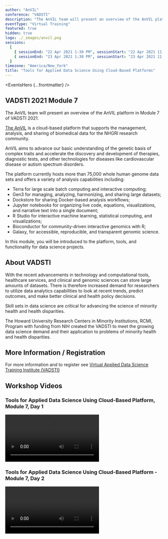 ```yaml
---
author: "AnVIL"
conference: "VADSTI"
description: "The AnVIL team will present an overview of the AnVIL platform in Module 7 of VADSTI 2021."
eventType: "Virtual Training"
featured: true
hidden: true
logo: ./_images/anvil.png
sessions:
  [
    { sessionEnd: "22 Apr 2021 1:30 PM", sessionStart: "22 Apr 2021 11:00 AM" },
    { sessionEnd: "23 Apr 2021 1:30 PM", sessionStart: "23 Apr 2021 11:00 AM" },
  ]
timezone: "America/New_York"
title: "Tools for Applied Data Science Using Cloud-Based Platforms"
---
```


<EventsHero {...frontmatter} />

## VADSTI 2021 Module 7

The AnVIL team will present an overview of the AnVIL platform in Module 7 of VADSTI 2021.

[The AnVIL](/) is a cloud-based platform that supports the management, analysis, and sharing of biomedical data for the NHGRI research community.

AnVIL aims to advance our basic understanding of the genetic basis of complex traits and accelerate the discovery and development of therapies, diagnostic tests, and other technologies for diseases like cardiovascular disease or autism spectrum disorders.

The platform currently hosts more than 75,000 whole human genome data sets and offers a variety of analysis capabilities including:

- Terra for large scale batch computing and interactive computing;
- Gen3 for managing, analyzing, harmonizing, and sharing large datasets;
- Dockstore for sharing Docker-based analysis workflows;
- Jupyter notebooks for organizing live code, equations, visualizations, and narrative text into a single document;
- R Studio for interactive machine learning, statistical computing, and visualizations;
- Bioconductor for community-driven interactive genomics with R;
- Galaxy, for accessible, reproducible, and transparent genomic science.

In this module, you will be introduced to the platform, tools, and functionality for data science projects.

## About VADSTI

With the recent advancements in technology and computational tools, healthcare services, and clinical and genomic sciences can store large amounts of datasets. There is therefore increased demand for researchers to utilize data analytics capabilities to look at recent trends, predict outcomes, and make better clinical and health policy decisions.

Skill sets in data science are critical for advancing the science of minority health and health disparities.

The Howard University Research Centers in Minority Institutions, RCMI, Program with funding from NIH created the VADSTI to meet the growing data science demand and their application to problems of minority health and health disparities.

## More Information / Registration

For more information and to register see [Virtual Applied Data Science Training Institute (VADSTI)](https://www.the1joshuagroup.com/VADSTI/#faq)

## Workshop Videos

### Tools for Applied Data Science Using Cloud-Based Platform, Module 7, Day 1

<Video
  src="https://www.youtube.com/embed/CdqoGck2ht8"
  title="Tools for Applied Data Science Using Cloud-Based Platform, Module 7, Day 1"
/>

### Tools for Applied Data Science Using Cloud-Based Platform - Module 7, Day 2

<Video
  src="https://www.youtube.com/embed/6S0yOvgISVI"
  title="Tools for Applied Data Science Using Cloud-Based Platform - Module 7, Day 2"
/>
